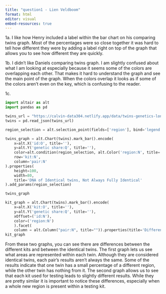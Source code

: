 ```yaml
---
title: "question1 - Lien Veldboom"
format: html
editor: visual
embed-resources: true
---
```


1a. I like how Henry included a label within the bar chart on his comparing twins graph. Most of the percentages were so close together it was hard to tell how different they were by adding a label right on top of the graph that allows you to see how different they are quickly.

1b. I didn't like Daniels comparing twins graph. I am slightly confused about what I am looking at especially because it seems some of the colors are overlapping each other. That makes it hard to understand the graph and see the main point of the graph. When the colors overlap it looks as if some of the colors aren't even on the key, which is confusing to the reader.

1c.

```python
import altair as alt
import pandas as pd
```

```python
twins_url = "https://calvin-data304.netlify.app/data/twins-genetics-long.json"
twins = pd.read_json(twins_url)

region_selection = alt.selection_point(fields=['region'], bind='legend')

twins_graph = alt.Chart(twins).mark_bar().encode(
    x=alt.X('id:O', title=''),
    y=alt.Y('genetic share:Q', title=''),
    color=alt.condition(region_selection, alt.Color('region:N', title=''), alt.value('lightgray')),
    row='kit:N',
    column='pair:N'
).properties(
    height=100,
    width=80,
    title='DNA of Identical twins, Not Always Fully Identical'
).add_params(region_selection)

twins_graph
```

```python
kit_graph = alt.Chart(twins).mark_bar().encode(
    x=alt.X('kit:O', title=''),
    y=alt.Y('genetic share:Q', title=''),
    xOffset=('id:N'),
    color=('region:N')
    ).facet(
    column = alt.Column("pair:N", title="")).properties(title='Different DNA Kits Lead to Different results')
kit_graph
```

From these two graphs, you can see there are differences between the different kits and between the identical twins. The first graph lets us see what areas are represented within each twin. Although they are considered identical twins, each pair's results aren't always the same. Some of the results indicate that one twin has a small percentage of a different region, while the other twin has nothing from it. The second graph allows us to see that each kit used for testing leads to slightly different results. While they are pretty similar it is important to notice these differences, especially when a whole new region is present within a testing kit.
